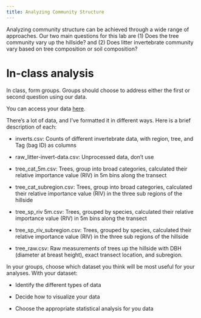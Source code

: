 ```yaml
---
title: Analyzing Community Structure
---
```


Analyzing community structure can be achieved through a wide range of approaches. Our two main questions for this lab are (1) Does the tree community vary up the hillside? and (2) Does litter invertebrate community vary based on tree composition or soil composition?

# In-class analysis

In class, form groups. Groups should choose to address either the first or second question using our data.

You can access your data [here](https://github.com/USC-Ecology-Lab/Lab_3_Community-Assemblages/tree/main/data).

There's a lot of data, and I've formatted it in different ways. Here is a brief description of each:

-   inverts.csv: Counts of different invertebrate data, with region, tree, and Tag (bag ID) as columns

-   raw_litter-invert-data.csv: Unprocessed data, don't use

-   tree_cat_5m.csv: Trees, group into broad categories, calculated their relative importance value (RIV) in 5m bins along the transect

-   tree_cat_subregion.csv: Trees, group into broad categories, calculated their relative importance value (RIV) in the three sub regions of the hillside

-   tree_sp_riv 5m.csv: Trees, grouped by species, calculated their relative importance value (RIV) in 5m bins along the transect

-   tree_sp_riv_subregion.csv: Trees, grouped by species, calculated their relative importance value (RIV) in the three sub regions of the hillside

-   tree_raw.csv: Raw measurements of trees up the hillside with DBH (diameter at breast height), exact transect location, and subregion.

In your groups, choose which dataset you think will be most useful for your analyses. With your dataset:

-   Identify the different types of data

-   Decide how to visualize your data

-   Choose the appropriate statistical analysis for you data
